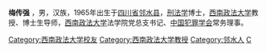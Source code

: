 {{unreferenced|time=2011-04-17T17:32:22+00:00}}
'''梅传强''' ，男，汉族，1965年出生于[[四川省|四川省]][[邻水县|邻水县]]，[[刑法学|刑法学]]博士，[[西南政法大学|西南政法大学]]教授、博士生导师，[[西南政法大学|西南政法大学]]法学院党总支书记、[[中国犯罪学会|中国犯罪学会]]常务理事。

{{DEFAULTSORT:M}}

[[Category:西南政法大学校友|Category:西南政法大学校友]]
[[Category:西南政法大学教授|Category:西南政法大学教授]]
[[Category:邻水人|Category:邻水人]]
[[Category:梅姓|C]]